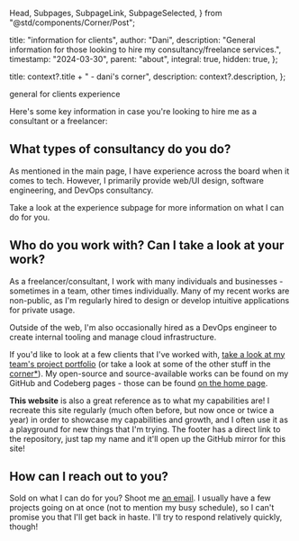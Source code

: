   Head,
  Subpages,
  SubpageLink,
  SubpageSelected,
} from "@std/components/Corner/Post";

  title: "information for clients",
  author: "Dani",
  description:
    "General information for those looking to hire my consultancy/freelance services.",
  timestamp: "2024-03-30",
  parent: "about",
  integral: true,
  hidden: true,
};

  title: context?.title + " - dani's corner",
  description: context?.description,
};

<Head {...context} />
<Subpages>
  <SubpageLink parent="about">general</SubpageLink>
  <SubpageSelected>for clients</SubpageSelected>
  <SubpageLink parent="about" slug="experience">
    experience
  </SubpageLink>
</Subpages>

Here's some key information in case you're looking to hire me as a consultant or a freelancer:

## What types of consultancy do you do?

As mentioned in the main page, I have experience across the board when it comes to tech. However, I primarily provide web/UI design, software engineering, and DevOps consultancy.

Take a look at the experience subpage for more information on what I can do for you.

## Who do you work with? Can I take a look at your work?

As a freelancer/consultant, I work with many individuals and businesses - sometimes in a team, other times individually. Many of my recent works are non-public, as I'm regularly hired to design or develop intuitive applications for private usage.

Outside of the web, I'm also occasionally hired as a DevOps engineer to create internal tooling and manage cloud infrastructure.

If you'd like to look at a few clients that I've worked with, [take a look at my team's project portfolio](https://hydride.dev/projects) (or take a look at some of the other stuff in the [corner\*](/corner)). My open-source and source-available works can be found on my GitHub and Codeberg pages - those can be found [on the home page](/).

**This website** is also a great reference as to what my capabilities are! I recreate this site regularly (much often before, but now once or twice a year) in order to showcase my capabilities and growth, and I often use it as a playground for new things that I'm trying. The footer has a direct link to the repository, just tap my name and it'll open up the GitHub mirror for this site!

## How can I reach out to you?

Sold on what I can do for you? Shoot me [an email](mailto:hello@danny.works). I usually have a few projects going on at once (not to mention my busy schedule), so I can't promise you that I'll get back in haste. I'll try to respond relatively quickly, though!
